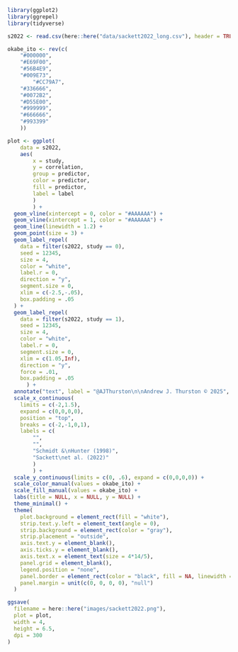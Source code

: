 ```r
library(ggplot2)
library(ggrepel)
library(tidyverse)

s2022 <- read.csv(here::here("data/sackett2022_long.csv"), header = TRUE)

okabe_ito <- rev(c(
    "#000000",
    "#E69F00",
    "#56B4E9",
    "#009E73",
        "#CC79A7",
    "#336666", 
    "#0072B2",
    "#D55E00",
    "#999999",
    "#666666",
    "#993399"
    ))

plot <- ggplot(
    data = s2022, 
    aes(
        x = study,
        y = correlation,
        group = predictor,
        color = predictor,
        fill = predictor,
        label = label
        )
        ) +
  geom_vline(xintercept = 0, color = "#AAAAAA") +
  geom_vline(xintercept = 1, color = "#AAAAAA") +
  geom_line(linewidth = 1.2) +
  geom_point(size = 3) +
  geom_label_repel(
    data = filter(s2022, study == 0),
    seed = 12345,
    size = 4,
    color = "white",
    label.r = 0,
    direction = "y",
    segment.size = 0,
    xlim = c(-2.5,-.05),
    box.padding = .05
  ) +
  geom_label_repel(
    data = filter(s2022, study == 1),
    seed = 12345,
    size = 4,
    color = "white",
    label.r = 0,
    segment.size = 0,
    xlim = c(1.05,Inf),
    direction = "y",
    force = .01,
    box.padding = .05
      ) +
  annotate("text", label = "@AJThurston\n\nAndrew J. Thurston © 2025", x = -.75, y = .25, color = "#DEDEDE", size = 3) +
  scale_x_continuous(
    limits = c(-2,1.5), 
    expand = c(0,0,0,0), 
    position = "top",
    breaks = c(-2,-1,0,1),
    labels = c(
        "", 
        "",
        "Schmidt &\nHunter (1998)",
        "Sackett\net al. (2022)"
        )
        ) + 
  scale_y_continuous(limits = c(0, .6), expand = c(0,0,0,0)) +
  scale_color_manual(values = okabe_ito) +
  scale_fill_manual(values = okabe_ito) +
  labs(title = NULL, x = NULL, y = NULL) + 
  theme_minimal() +
  theme(
    plot.background = element_rect(fill = "white"),
    strip.text.y.left = element_text(angle = 0),
    strip.background = element_rect(color = "gray"),
    strip.placement = "outside",                
    axis.text.y = element_blank(),              
    axis.ticks.y = element_blank(),
    axis.text.x = element_text(size = 4*14/5),
    panel.grid = element_blank(),            
    legend.position = "none",                   
    panel.border = element_rect(color = "black", fill = NA, linewidth = 0.5),
    panel.margin = unit(c(0, 0, 0, 0), "null")
  )

ggsave(
  filename = here::here("images/sackett2022.png"),
  plot = plot,
  width = 4,
  height = 6.5,
  dpi = 300
)
```